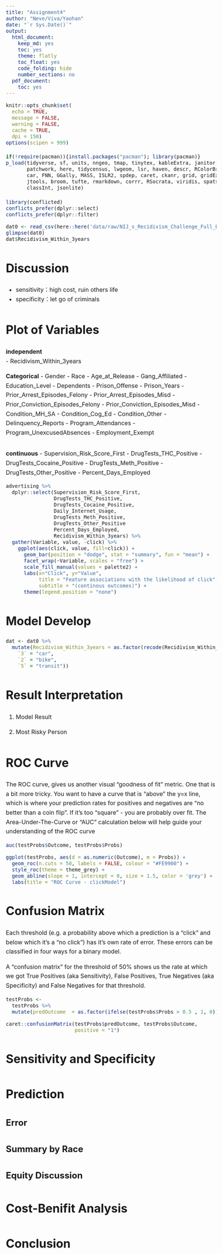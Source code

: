 ```yaml
---
title: "Assignment4"
author: "Neve/Viva/Yaohan"
date: "`r Sys.Date()`"
output: 
  html_document:
    keep_md: yes
    toc: yes
    theme: flatly
    toc_float: yes
    code_folding: hide
    number_sections: no
  pdf_document:
    toc: yes
---
```


```{=html}
<style>
.kable thead tr th, .table thead tr th {
  text-align: left !important;}
table.kable, table.table {
  width: 100% !important;}
  body {
  line-height: 1.6;
  font-size: 16px
}
</style>
```

```r
knitr::opts_chunk$set(
  echo = TRUE,
  message = FALSE,
  warning = FALSE,
  cache = TRUE,
  dpi = 150)
options(scipen = 999)

if(!require(pacman)){install.packages("pacman"); library(pacman)}
p_load(tidyverse, sf, units, nngeo, tmap, tinytex, kableExtra, janitor, classInt,
       patchwork, here, tidycensus, lwgeom, lsr, haven, descr, RColorBrewer, stargazer,
       car, FNN, GGally, MASS, ISLR2, spdep, caret, ckanr, grid, gridExtra, ggcorrplot,
       jtools, broom, tufte, rmarkdown, corrr, RSocrata, viridis, spatstat, raster, knitr,
       classInt, jsonlite)

library(conflicted)
conflicts_prefer(dplyr::select)
conflicts_prefer(dplyr::filter)
```

```r
dat0 <- read_csv(here::here('data/raw/NIJ_s_Recidivism_Challenge_Full_Dataset_20240418.csv'))
glimpse(dat0)
dat$Recidivism_Within_3years
```

# Discussion
- sensitivity：high cost, ruin others life
- specificity：let go of criminals

# Plot of Variables
**independent**  
- Recidivism_Within_3years

**Categorical**
- Gender
- Race
- Age_at_Release
- Gang_Affiliated
- Education_Level
- Dependents
- Prison_Offense
- Prison_Years
- Prior_Arrest_Episodes_Felony 
- Prior_Arrest_Episodes_Misd
- Prior_Conviction_Episodes_Felony
- Prior_Conviction_Episodes_Misd
- Condition_MH_SA
- Condition_Cog_Ed
- Condition_Other
- Delinquency_Reports 
- Program_Attendances
- Program_UnexcusedAbsences
- Employment_Exempt

```r




```
**continuous**
- Supervision_Risk_Score_First
- DrugTests_THC_Positive
- DrugTests_Cocaine_Positive
- DrugTests_Meth_Positive
- DrugTests_Other_Positive
- Percent_Days_Employed

```r
advertising %>%
  dplyr::select(Supervision_Risk_Score_First,
                DrugTests_THC_Positive, 
                DrugTests_Cocaine_Positive,
                Daily_Internet_Usage, 
                DrugTests_Meth_Positive,
                DrugTests_Other_Positive
                Percent_Days_Employed,
                Recidivism_Within_3years) %>%
  gather(Variable, value, -click) %>%
    ggplot(aes(click, value, fill=click)) + 
      geom_bar(position = "dodge", stat = "summary", fun = "mean") + 
      facet_wrap(~Variable, scales = "free") +
      scale_fill_manual(values = palette2) +
      labs(x="Click", y="Value", 
           title = "Feature associations with the likelihood of click",
           subtitle = "(continous outcomes)") +
      theme(legend.position = "none")

```




# Model Develop

```r
dat <- dat0 %>%
  mutate(Recidivism_Within_3years = as.factor(recode(Recidivism_Within_3years,
    `3` = "car",
    `2` = "bike",
    `5` = "transit"))
```


# Result Interpretation
1. Model Result 

2. Most Risky Person

# ROC Curve

The ROC curve, gives us another visual "goodness of fit" metric. One that is a bit more tricky. You want to have a curve that is "above" the y=x line, which is where your prediction rates for positives and negatives are "no better than a coin flip". If it's too "square" - you are probably over fit. The Area-Under-The-Curve or "AUC" calculation below will help guide your understanding of the ROC curve

```r
auc(testProbs$Outcome, testProbs$Probs)
```

```r
ggplot(testProbs, aes(d = as.numeric(Outcome), m = Probs)) +
  geom_roc(n.cuts = 50, labels = FALSE, colour = "#FE9900") +
  style_roc(theme = theme_grey) +
  geom_abline(slope = 1, intercept = 0, size = 1.5, color = 'grey') +
  labs(title = "ROC Curve - clickModel")
```

# Confusion Matrix

Each threshold (e.g. a probability above which a prediction is a "click" and below which it's a "no click") has it's own rate of error. These errors can be classified in four ways for a binary model.

A "confusion matrix" for the threshold of 50% shows us the rate at which we got True Positives (aka Sensitivity), False Positives, True Negatives (aka Specificity) and False Negatives for that threshold.

```r
testProbs <- 
  testProbs %>%
  mutate(predOutcome  = as.factor(ifelse(testProbs$Probs > 0.5 , 1, 0)))
```

```r
caret::confusionMatrix(testProbs$predOutcome, testProbs$Outcome, 
                       positive = "1")
```

# Sensitivity and Specificity

# Prediction

## Error

## Summary by Race

## Equity Discussion

# Cost-Benifit Analysis

# Conclusion




